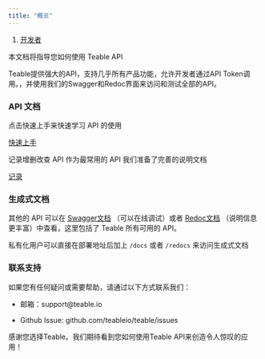 ```yaml
---
title: "概览"
---
```


1. [开发者](/kai-fa-zhe)

本文档将指导您如何使用 Teable API

Teable提供强大的API，支持几乎所有产品功能，允许开发者通过API Token调用。，并使用我们的Swagger和Redoc界面来访问和测试全部的API。

### API 文档

点击快速上手来快速学习 API 的使用

[快速上手](/kai-fa-zhe/api/kuai-su-shang-shou)

记录增删改查 API 作为最常用的 API 我们准备了完善的说明文档

[记录](/kai-fa-zhe/api/ji-lu)

### 生成式文档

其他的 API 可以在 [Swagger文档](https://app.teable.cn/docs) （可以在线调试）或者 [Redoc文档](https://app.teable.cn/redocs) （说明信息更丰富）中查看，这里包括了 Teable 所有可用的 API。

私有化用户可以直接在部署地址后加上 `/docs` 或者 `/redocs` 来访问生成式文档

### 联系支持

如果您有任何疑问或需要帮助，请通过以下方式联系我们：

* 邮箱：support\@teable.io

* Github Issue: github.com/teableio/teable/issues

感谢您选择Teable。我们期待看到您如何使用Teable API来创造令人惊叹的应用！

